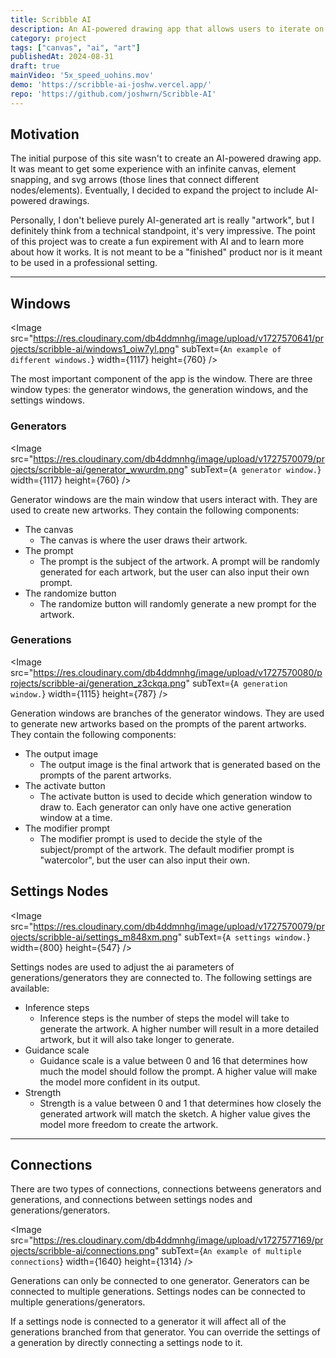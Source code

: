 ```yaml
---
title: Scribble AI
description: An AI-powered drawing app that allows users to iterate on their rough sketches and create new artworks.
category: project
tags: ["canvas", "ai", "art"]
publishedAt: 2024-08-31
draft: true
mainVideo: '5x_speed_uohins.mov'
demo: 'https://scribble-ai-joshw.vercel.app/'
repo: 'https://github.com/joshwrn/Scribble-AI'
---
```


## Motivation

The initial purpose of this site wasn't to create an AI-powered drawing app. It was meant to get some experience with an infinite canvas, element snapping, and svg arrows (those lines that connect different nodes/elements). Eventually, I decided to expand the project to include AI-powered drawings.

Personally, I don't believe purely AI-generated art is really "artwork", but I definitely think from a technical standpoint, it's very impressive. The point of this project was to create a fun expirement with AI and to learn more about how it works. It is not meant to be a "finished" product nor is it meant to be used in a professional setting.

---

## Windows

<Image src="https://res.cloudinary.com/db4ddmnhg/image/upload/v1727570641/projects/scribble-ai/windows1_oiw7yl.png" subText={`An example of different windows.`} width={1117} height={760} />

The most important component of the app is the window. There are three window types: the generator windows, the generation windows, and the settings windows.

### Generators

<Image src="https://res.cloudinary.com/db4ddmnhg/image/upload/v1727570079/projects/scribble-ai/generator_wwurdm.png" subText={`A generator window.`} width={1117} height={760} />

Generator windows are the main window that users interact with. They are used to create new artworks. They contain the following components:

- The canvas
  - The canvas is where the user draws their artwork.
- The prompt
  - The prompt is the subject of the artwork. A prompt will be randomly generated for each artwork, but the user can also input their own prompt.
- The randomize button
  - The randomize button will randomly generate a new prompt for the artwork.

### Generations

<Image src="https://res.cloudinary.com/db4ddmnhg/image/upload/v1727570080/projects/scribble-ai/generation_z3ckqa.png" subText={`A generation window.`} width={1115} height={787} />

Generation windows are branches of the generator windows. They are used to generate new artworks based on the prompts of the parent artworks. They contain the following components:

- The output image
  - The output image is the final artwork that is generated based on the prompts of the parent artworks.
- The activate button
  - The activate button is used to decide which generation window to draw to. Each generator can only have one active generation window at a time.
- The modifier prompt
  - The modifier prompt is used to decide the style of the subject/prompt of the artwork. The default modifier prompt is "watercolor", but the user can also input their own.

## Settings Nodes

<Image src="https://res.cloudinary.com/db4ddmnhg/image/upload/v1727570079/projects/scribble-ai/settings_m848xm.png" subText={`A settings window.`} width={800} height={547} />

Settings nodes are used to adjust the ai parameters of generations/generators they are connected to. The following settings are available:

- Inference steps
  - Inference steps is the number of steps the model will take to generate the artwork. A higher number will result in a more detailed artwork, but it will also take longer to generate.
- Guidance scale
  - Guidance scale is a value between 0 and 16 that determines how much the model should follow the prompt. A higher value will make the model more confident in its output.
- Strength
  - Strength is a value between 0 and 1 that determines how closely the generated artwork will match the sketch. A higher value gives the model more freedom to create the artwork.

---

## Connections

There are two types of connections, connections betweens generators and generations, and connections between settings nodes and generations/generators.

<Image src="https://res.cloudinary.com/db4ddmnhg/image/upload/v1727577169/projects/scribble-ai/connections.png" subText={`An example of multiple connections`} width={1640} height={1314} />

Generations can only be connected to one generator. Generators can be connected to multiple generations. Settings nodes can be connected to multiple generations/generators.

If a settings node is connected to a generator it will affect all of the generations branched from that generator. You can override the settings of a generation by directly connecting a settings node to it.